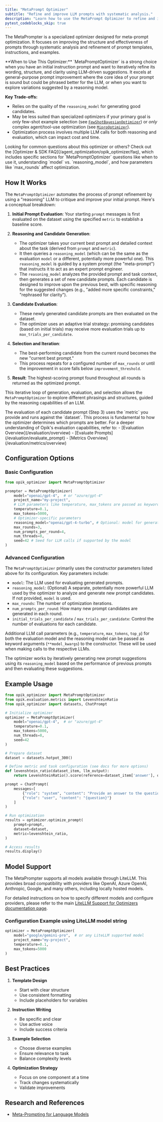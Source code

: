 ```yaml
---
title: "MetaPrompt Optimizer"
subtitle: "Refine and improve LLM prompts with systematic analysis."
description: "Learn how to use the MetaPrompt Optimizer to refine and improve your LLM prompts through systematic analysis and iterative refinement."
pytest_codeblocks_skip: true
---
```


The MetaPrompter is a specialized optimizer designed for meta-prompt optimization. It focuses on improving the structure and effectiveness of prompts through systematic analysis and refinement of prompt templates, instructions, and examples.

<Note>
  **When to Use This Optimizer:**
  `MetaPromptOptimizer` is a strong choice when you have an initial instruction prompt and want to iteratively refine its wording, structure, and clarity using LLM-driven suggestions. It excels at general-purpose prompt improvement where the core idea of your prompt is sound but could be phrased better for the LLM, or when you want to explore variations suggested by a reasoning model.

**Key Trade-offs:**

- Relies on the quality of the `reasoning_model` for generating good candidates.
- May be less suited than specialized optimizers if your primary goal is _only_ few-shot example selection (see [`FewShotBayesianOptimizer`](/agent_optimization/algorithms/fewshot_bayesian_optimizer)) or _only_ complex agent/tool-use optimization (see [`MiproOptimizer`](/agent_optimization/algorithms/mipro_optimizer)).
- Optimization process involves multiple LLM calls for both reasoning and evaluation, which can impact cost and time.

</Note>

<Info>
  Looking for common questions about this optimizer or others? Check out the [Optimizer & SDK
  FAQ](/agent_optimization/opik_optimizer/faq), which includes specific sections for `MetaPromptOptimizer` questions
  like when to use it, understanding `model` vs. `reasoning_model`, and how parameters like `max_rounds` affect
  optimization.
</Info>

## How It Works

The `MetaPromptOptimizer` automates the process of prompt refinement by using a "reasoning" LLM to critique and improve your initial prompt. Here's a conceptual breakdown:

1.  **Initial Prompt Evaluation**: Your starting `prompt` messages is first evaluated on the dataset using the specified `metric` to establish a baseline score.

2.  **Reasoning and Candidate Generation**:

    - The optimizer takes your current best prompt and detailed context about the task (derived from `prompt` and `metric`).
    - It then queries a `reasoning_model` (which can be the same as the evaluation `model` or a different, potentially more powerful one). This `reasoning_model` is guided by a system prompt (the "meta-prompt") that instructs it to act as an expert prompt engineer.
    - The `reasoning_model` analyzes the provided prompt and task context, then generates a set of new candidate prompts. Each candidate is designed to improve upon the previous best, with specific reasoning for the suggested changes (e.g., "added more specific constraints," "rephrased for clarity").

3.  **Candidate Evaluation**:

    - These newly generated candidate prompts are then evaluated on the dataset.
    - The optimizer uses an adaptive trial strategy: promising candidates (based on initial trials) may receive more evaluation trials up to `max_trials_per_candidate`.

4.  **Selection and Iteration**:

    - The best-performing candidate from the current round becomes the new "current best prompt."
    - This process repeats for a configured number of `max_rounds` or until the improvement in score falls below `improvement_threshold`.

5.  **Result**: The highest-scoring prompt found throughout all rounds is returned as the optimized prompt.

This iterative loop of generation, evaluation, and selection allows the `MetaPromptOptimizer` to explore different phrasings and structures, guided by the reasoning capabilities of an LLM.

<Tip>
  The evaluation of each candidate prompt (Step 3) uses the `metric` you provide and runs against the `dataset`. This
  process is fundamental to how the optimizer determines which prompts are better. For a deeper understanding of Opik's
  evaluation capabilities, refer to: - [Evaluation Overview](/evaluation/overview) - [Evaluate
  Prompts](/evaluation/evaluate_prompt) - [Metrics Overview](/evaluation/metrics/overview)
</Tip>

## Configuration Options

### Basic Configuration

```python
from opik_optimizer import MetaPromptOptimizer

prompter = MetaPromptOptimizer(
    model="openai/gpt-4",  # or "azure/gpt-4"
    project_name="my-project",
    # LLM parameters like temperature, max_tokens are passed as keyword arguments
    temperature=0.1,
    max_tokens=5000,
    # Optimizer-specific parameters
    reasoning_model="openai/gpt-4-turbo", # Optional: model for generating prompt suggestions
    max_rounds=3,
    num_prompts_per_round=4,
    num_threads=8,
    seed=42 # Seed for LLM calls if supported by the model
)
```

### Advanced Configuration

The `MetaPromptOptimizer` primarily uses the constructor parameters listed above for its configuration.
Key parameters include:

- `model`: The LLM used for evaluating generated prompts.
- `reasoning_model`: (Optional) A separate, potentially more powerful LLM used by the optimizer to analyze and generate new prompt candidates. If not provided, `model` is used.
- `max_rounds`: The number of optimization iterations.
- `num_prompts_per_round`: How many new prompt candidates are generated in each round.
- `initial_trials_per_candidate` / `max_trials_per_candidate`: Control the number of evaluations for each candidate.

Additional LLM call parameters (e.g., `temperature`, `max_tokens`, `top_p`) for both the evaluation model and the reasoning model can be passed as keyword arguments (`**model_kwargs`) to the constructor. These will be used when making calls to the respective LLMs.

The optimizer works by iteratively generating new prompt suggestions using its `reasoning_model` based on the performance of previous prompts and then evaluating these suggestions.

## Example Usage

```python
from opik_optimizer import MetaPromptOptimizer
from opik.evaluation.metrics import LevenshteinRatio
from opik_optimizer import datasets, ChatPrompt

# Initialize optimizer
optimizer = MetaPromptOptimizer(
    model="openai/gpt-4",  # or "azure/gpt-4"
    temperature=0.1,
    max_tokens=5000,
    num_threads=8,
    seed=42
)

# Prepare dataset
dataset = datasets.hotpot_300()

# Define metric and task configuration (see docs for more options)
def levenshtein_ratio(dataset_item, llm_output):
    return LevenshteinRatio().score(reference=dataset_item['answer'], output=llm_output)

prompt = ChatPrompt(
    messages=[
        {"role": "system", "content": "Provide an answer to the question."},
        {"role": "user", "content": "{question}"}
    ]
)

# Run optimization
results = optimizer.optimize_prompt(
    prompt=prompt,
    dataset=dataset,
    metric=levenshtein_ratio,
)

# Access results
results.display()
```

## Model Support

The MetaPrompter supports all models available through LiteLLM. This provides broad compatibility
with providers like OpenAI, Azure OpenAI, Anthropic, Google, and many others, including locally
hosted models.

For detailed instructions on how to specify different models and configure providers, please refer
to the main [LiteLLM Support for Optimizers documentation page](/agent_optimization/opik_optimizer/litellm_support).

### Configuration Example using LiteLLM model string

```python
optimizer = MetaPromptOptimizer(
    model="google/gemini-pro",  # or any LiteLLM supported model
    project_name="my-project",
    temperature=0.1,
    max_tokens=5000
)
```

## Best Practices

1. **Template Design**

   - Start with clear structure
   - Use consistent formatting
   - Include placeholders for variables

2. **Instruction Writing**

   - Be specific and clear
   - Use active voice
   - Include success criteria

3. **Example Selection**

   - Choose diverse examples
   - Ensure relevance to task
   - Balance complexity levels

4. **Optimization Strategy**
   - Focus on one component at a time
   - Track changes systematically
   - Validate improvements

## Research and References

- [Meta-Prompting for Language Models](https://arxiv.org/abs/2401.12954)
